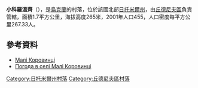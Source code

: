 {{coord|50|0|41|N|28|15|53|E|scale:30000|display=title}}

'''小科羅溫齊'''（{{lang-uk|Малі Коровинці}}），是[[烏克蘭|烏克蘭]]的村落，位於該國北部[[日托米爾州|日托米爾州]]，由[[丘德尼夫區|丘德尼夫區]]負責管轄，面積1.7平方公里，海拔高度265米，2001年人口455，人口密度每平方公里267.33人。

==參考資料== 
*[http://w1.c1.rada.gov.ua/pls/z7502/A005?rdat1=28.08.2012&rf7571=10929 Малі Коровинці]{{dead link|date=2017年12月 |bot=InternetArchiveBot |fix-attempted=yes }}
* [http://weather.in.ua/ua/zhitomirskaja/14785 Погода в селі Малі Коровинці] {{Wayback|url=http://weather.in.ua/ua/zhitomirskaja/14785 |date=20111219131319 }}

{{DEFAULTSORT:Малі Коровинці}}
[[Category:日托米爾州村落|Category:日托米爾州村落]]
[[Category:丘德尼夫區村落|Category:丘德尼夫區村落]]